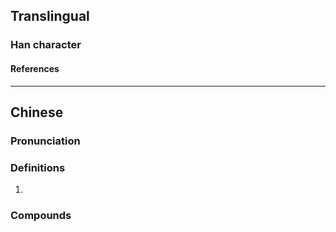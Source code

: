 {{character info/new}}
==Translingual==

===Han character===
{{Han char|rn=30|rad=口|as=13|sn=16|four=6301|canj=RJTG|ids=⿰口塞}}

====References====
{{Han ref|kx=0211.121|hdz=10694.080|uh=567B}}

----

==Chinese==
{{zh-forms}}

===Pronunciation===
{{zh-pron
|m=sāi
|c=sak1
|cat=syllable
}}

===Definitions===
{{zh-hanzi}}

# {{n-g|Used in [[transcription]]s.}}

===Compounds===
{{zh-der|噻嗪|噻吩|噻唑|哇噻|噻嗪酮|噻嘧啶|噻苯達唑|氫氯噻嗪|酞磺胺噻唑}}